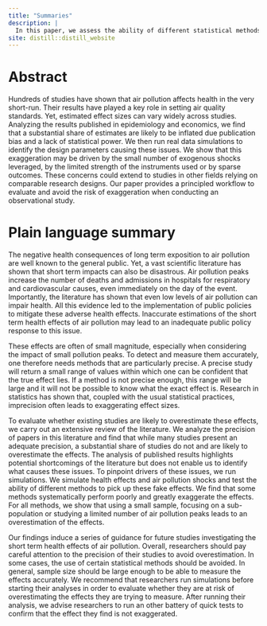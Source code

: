 ```yaml
---
title: "Summaries"
description: |
  In this paper, we assess the ability of different statistical methods and research designs to accurately measure the short term health effects of air pollution. Based on our findings, we build a list of recommendations and pitfalls to avoid in future studies.
site: distill::distill_website
---
```


# Abstract

Hundreds of studies have shown that air pollution affects health in the very short-run. Their results have played a key role in setting air quality standards. Yet, estimated effect sizes can vary widely across studies. Analyzing the results published in epidemiology and economics, we find that a substantial share of estimates are likely to be inflated due publication bias and a lack of statistical power. We then run real data simulations to identify the design parameters causing these issues. We show that this exaggeration may be driven by the small number of exogenous shocks leveraged, by the limited strength of the instruments used or by sparse outcomes. These concerns could extend to studies in other fields relying on comparable research designs. Our paper provides a principled workflow to evaluate and avoid the risk of exaggeration when conducting an observational study.

# Plain language summary

The negative health consequences of long term exposition to air pollution are well known to the general public. Yet, a vast scientific literature has shown that short term impacts can also be disastrous. Air pollution peaks increase the number of deaths and admissions in hospitals for respiratory and cardiovascular causes, even immediately on the day of the event. Importantly, the literature has shown that even low levels of air pollution can impair health. All this evidence led to the implementation of public policies to mitigate these adverse health effects. Inaccurate estimations of the short term health effects of air pollution may lead to an inadequate public policy response to this issue.

These effects are often of small magnitude, especially when considering the impact of small pollution peaks. To detect and measure them accurately, one therefore needs methods that are particularly precise. A precise study will return a small range of values within which one can be confident that the true effect lies. If a method is not precise enough, this range will be large and it will not be possible to know what the exact effect is. Research in statistics has shown that, coupled with the usual statistical practices, imprecision often leads to exaggerating effect sizes. 
<!-- Studies using imprecise methods might therefore overestimate the short term health effects of air pollution.  -->

To evaluate whether existing studies are likely to overestimate these effects, we carry out an extensive review of the literature. We analyze the precision of papers in this literature and find that while many studies present an adequate precision, a substantial share of studies do not and are likely to overestimate the effects. The analysis of published results highlights potential shortcomings of the literature but does not enable us to identify what causes these issues. To pinpoint drivers of these issues, we run simulations. We simulate health effects and air pollution shocks and test the ability of different methods to pick up these fake effects. 
<!-- We also measure to what extent each method overestimates the effects.  -->
We find that some methods systematically perform poorly and greatly exaggerate the effects. For all methods, we show that using a small sample, focusing on a sub-population or studying a limited number of air pollution peaks leads to an overestimation of the effects.

Our findings induce a series of guidance for future studies investigating the short term health effects of air pollution. Overall, researchers should pay careful attention to the precision of their studies to avoid overestimation. In some cases, the use of certain statistical methods should be avoided. In general, sample size should be large enough to be able to measure the effects accurately. We recommend  that researchers run simulations before starting their analyses in order to evaluate whether they are at risk of overestimating the effects they are trying to measure. After running their analysis, we advise researchers to run an other battery of quick tests to confirm that the effect they find is not exaggerated.


<!-- Worse, this lack of precision may prevent us from being able to tell if there is actually an effect or not. If zero is included in this range, zero will be a potential value for the effect. It is therefore possible that there is no effect. The imprecision of our method prevent us from being able to say if there is an effect or not. This method will only pick up large effects. We will not be able to say that the effect is not zero. In this case, we will not be able to say that there is actually an effect when the effect is large enough to overcome this imprecision, *ie* when 0 is not in the range of possible values. -->






















